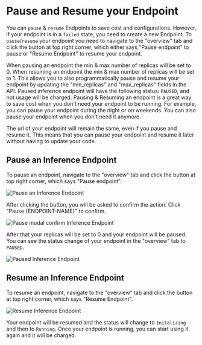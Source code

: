 # Pause and Resume your Endpoint

You can `pause` & `resume` Endpoints to save cost and configurations. However, if your endpoint is in a `failed` state, you need to create a new Endpoint. To `pause`/`resume` your endpoint you need to navigate to the "overview" tab and click the button at top right corner, which either says "Pause endpoint" to pause or "Resume Endpoint" to resume your endpoint.

When pausing an endpoint the min & max number of replicas will be set to 0. When resuming an endpoint the min & max number of replicas will be set to 1. This allows you to also programmatically pause and resume your endpoint by updating the "min_replicas" and "max_replicas" fields in the API.
Paused inference endpoint will have the following status: `PAUSED`, and not usage will be charged. Pausing & Resuming an endpoint is a great way to save cost when you don't need your endpoint to be running. For example, you can pause your endpoint during the night or on weekends. You can also pause your endpoint when you don't need it anymore.

The url of your endpoint will remain the same, even if you pause and resume it. This means that you can pause your endpoint and resume it later without having to update your code.

## Pause an Inference Endpoint

To pause an endpoint, navigate to the "overview" tab and click the button at top right corner, which says "Pause endpoint".

<img
  src="https://raw.githubusercontent.com/huggingface/hf-endpoints-documentation/main/assets/pause_endpoint.png"
  alt="Pause an Inference Endpoint"
/>

After clicking the button, you will be asked to confirm the action. Click "Pause {ENDPOINT-NAME}" to confirm.

<img
  src="https://raw.githubusercontent.com/huggingface/hf-endpoints-documentation/main/assets/pause_endpoint_confirm.png"
  alt="Pause modal confirm Inference Endpoint"
/>

After that your replicas will be set to 0 and your endpoint will be paused. You can see the status change of your endpoint in the "overview" tab to `PAUSED`.

<img
  src="https://raw.githubusercontent.com/huggingface/hf-endpoints-documentation/main/assets/paused_endpoint.png"
  alt="Paused Inference Endpoint"
/>

## Resume an Inference Endpoint

To resume an endpoint, navigate to the "overview" tab and click the button at top right corner, which says "Resume Endpoint".

<img
  src="https://raw.githubusercontent.com/huggingface/hf-endpoints-documentation/main/assets/resume_endpoint.png"
  alt="Resume Inference Endpoint"
/>

Your endpoint will be resumed and the status will change to `Initalizing` and then to `Running`. Once your endpoint is running, you can start using it again and it will be charged.
